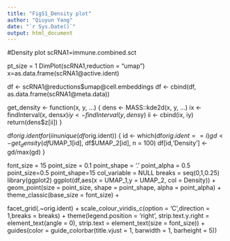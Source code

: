 ---
title: "FigS1_Density plot"
author: "Qiuyun Yang"
date: "`r Sys.Date()`"
output: html_document
---
#Density plot
scRNA1=immune.combined.sct

pt_size = 1
DimPlot(scRNA1,reduction = "umap")
x=as.data.frame(scRNA1@active.ident)

df <- scRNA1@reductions$umap@cell.embeddings
df <- cbind(df, as.data.frame(scRNA1@meta.data))

get_density <- function(x, y, ...) {
  dens <- MASS::kde2d(x, y, ...)
  ix <- findInterval(x, dens$x)
  iy <- findInterval(y, dens$y)
  ii <- cbind(ix, iy)
  return(dens$z[ii])
}

df$orig.ident
for (i in unique(df$orig.ident)) {
  id <- which(df$orig.ident==i)
  gd <- get_density(df$UMAP_1[id], df$UMAP_2[id], n = 100)
  df[id,'Density'] <- gd/max(gd)
}

font_size = 15
point_size = 0.1
point_shape = '.'
point_alpha = 0.5
point_size=0.5
point_shape=15
col_variable = NULL
breaks = seq(0,1,0.25)
library(ggplot2)
ggplot(df,aes(x = UMAP_1,y = UMAP_2, col = Density)) +
  geom_point(size = point_size, shape = point_shape, alpha = point_alpha) +
  theme_classic(base_size = font_size) +
  
  facet_grid(.~orig.ident) +
  scale_colour_viridis_c(option = 'C',direction = 1,breaks = breaks) +
  theme(legend.position = 'right',
        strip.text.y.right = element_text(angle = 0),
        strip.text = element_text(size = font_size)) +
  guides(color = guide_colorbar(title.vjust = 1,
                                barwidth = 1,
                                barheight = 5))
